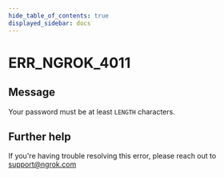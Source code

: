```yaml
---
hide_table_of_contents: true
displayed_sidebar: docs
---
```



# ERR_NGROK_4011

## Message

Your password must be at least `LENGTH` characters.

<ErrorDetails error="err_ngrok_4011" />

## Further help

If you're having trouble resolving this error, please reach out to [support@ngrok.com](mailto:support@ngrok.com?subject=Help%20with%20ERR_NGROK_4011)
